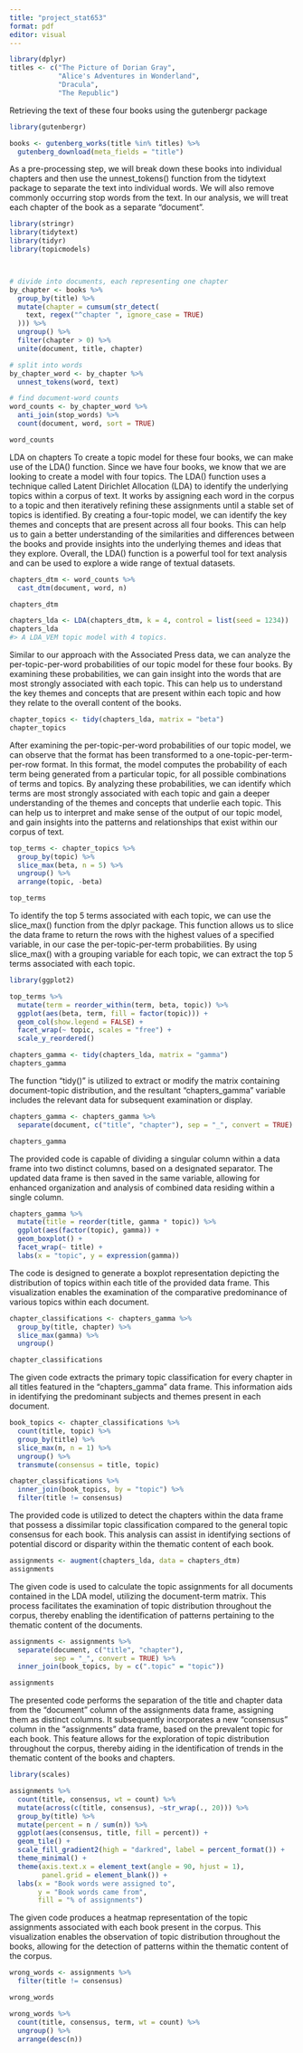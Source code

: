 ```yaml
---
title: "project_stat653"
format: pdf
editor: visual
---
```


```r
library(dplyr)
titles <- c("The Picture of Dorian Gray", 
            "Alice's Adventures in Wonderland",
            "Dracula", 
            "The Republic")
```

Retrieving the text of these four books using the gutenbergr package

```r
library(gutenbergr)

books <- gutenberg_works(title %in% titles) %>%
  gutenberg_download(meta_fields = "title")
```

As a pre-processing step, we will break down these books into individual chapters and then use the unnest_tokens() function from the tidytext package to separate the text into individual words. We will also remove commonly occurring stop words from the text. In our analysis, we will treat each chapter of the book as a separate "document".

```r
library(stringr)
library(tidytext)
library(tidyr)
library(topicmodels)



# divide into documents, each representing one chapter
by_chapter <- books %>%
  group_by(title) %>%
  mutate(chapter = cumsum(str_detect(
    text, regex("^chapter ", ignore_case = TRUE)
  ))) %>%
  ungroup() %>%
  filter(chapter > 0) %>%
  unite(document, title, chapter)

# split into words
by_chapter_word <- by_chapter %>%
  unnest_tokens(word, text)

# find document-word counts
word_counts <- by_chapter_word %>%
  anti_join(stop_words) %>%
  count(document, word, sort = TRUE)

word_counts

```

LDA on chapters To create a topic model for these four books, we can make use of the LDA() function. Since we have four books, we know that we are looking to create a model with four topics. The LDA() function uses a technique called Latent Dirichlet Allocation (LDA) to identify the underlying topics within a corpus of text. It works by assigning each word in the corpus to a topic and then iteratively refining these assignments until a stable set of topics is identified. By creating a four-topic model, we can identify the key themes and concepts that are present across all four books. This can help us to gain a better understanding of the similarities and differences between the books and provide insights into the underlying themes and ideas that they explore. Overall, the LDA() function is a powerful tool for text analysis and can be used to explore a wide range of textual datasets.

```r
chapters_dtm <- word_counts %>%
  cast_dtm(document, word, n)

chapters_dtm

```

```r
chapters_lda <- LDA(chapters_dtm, k = 4, control = list(seed = 1234))
chapters_lda
#> A LDA_VEM topic model with 4 topics.
```

Similar to our approach with the Associated Press data, we can analyze the per-topic-per-word probabilities of our topic model for these four books. By examining these probabilities, we can gain insight into the words that are most strongly associated with each topic. This can help us to understand the key themes and concepts that are present within each topic and how they relate to the overall content of the books.

```r
chapter_topics <- tidy(chapters_lda, matrix = "beta")
chapter_topics

```

After examining the per-topic-per-word probabilities of our topic model, we can observe that the format has been transformed to a one-topic-per-term-per-row format. In this format, the model computes the probability of each term being generated from a particular topic, for all possible combinations of terms and topics. By analyzing these probabilities, we can identify which terms are most strongly associated with each topic and gain a deeper understanding of the themes and concepts that underlie each topic. This can help us to interpret and make sense of the output of our topic model, and gain insights into the patterns and relationships that exist within our corpus of text.

```r
top_terms <- chapter_topics %>%
  group_by(topic) %>%
  slice_max(beta, n = 5) %>% 
  ungroup() %>%
  arrange(topic, -beta)

top_terms

```

To identify the top 5 terms associated with each topic, we can use the slice_max() function from the dplyr package. This function allows us to slice the data frame to return the rows with the highest values of a specified variable, in our case the per-topic-per-term probabilities. By using slice_max() with a grouping variable for each topic, we can extract the top 5 terms associated with each topic.

```r
library(ggplot2)

top_terms %>%
  mutate(term = reorder_within(term, beta, topic)) %>%
  ggplot(aes(beta, term, fill = factor(topic))) +
  geom_col(show.legend = FALSE) +
  facet_wrap(~ topic, scales = "free") +
  scale_y_reordered()
```

```r
chapters_gamma <- tidy(chapters_lda, matrix = "gamma")
chapters_gamma
```

The function "tidy()" is utilized to extract or modify the matrix containing document-topic distribution, and the resultant "chapters_gamma" variable includes the relevant data for subsequent examination or display.

```r
chapters_gamma <- chapters_gamma %>%
  separate(document, c("title", "chapter"), sep = "_", convert = TRUE)

chapters_gamma
```

The provided code is capable of dividing a singular column within a data frame into two distinct columns, based on a designated separator. The updated data frame is then saved in the same variable, allowing for enhanced organization and analysis of combined data residing within a single column.

```r
chapters_gamma %>%
  mutate(title = reorder(title, gamma * topic)) %>%
  ggplot(aes(factor(topic), gamma)) +
  geom_boxplot() +
  facet_wrap(~ title) +
  labs(x = "topic", y = expression(gamma))
```

The code is designed to generate a boxplot representation depicting the distribution of topics within each title of the provided data frame. This visualization enables the examination of the comparative predominance of various topics within each document.

```r
chapter_classifications <- chapters_gamma %>%
  group_by(title, chapter) %>%
  slice_max(gamma) %>%
  ungroup()

chapter_classifications
```

The given code extracts the primary topic classification for every chapter in all titles featured in the "chapters_gamma" data frame. This information aids in identifying the predominant subjects and themes present in each document.

```r
book_topics <- chapter_classifications %>%
  count(title, topic) %>%
  group_by(title) %>%
  slice_max(n, n = 1) %>%
  ungroup() %>%
  transmute(consensus = title, topic)

chapter_classifications %>%
  inner_join(book_topics, by = "topic") %>%
  filter(title != consensus)
```

The provided code is utilized to detect the chapters within the data frame that possess a dissimilar topic classification compared to the general topic consensus for each book. This analysis can assist in identifying sections of potential discord or disparity within the thematic content of each book.

```r
assignments <- augment(chapters_lda, data = chapters_dtm)
assignments
```

The given code is used to calculate the topic assignments for all documents contained in the LDA model, utilizing the document-term matrix. This process facilitates the examination of topic distribution throughout the corpus, thereby enabling the identification of patterns pertaining to the thematic content of the documents.

```r
assignments <- assignments %>%
  separate(document, c("title", "chapter"),
           sep = "_", convert = TRUE) %>%
  inner_join(book_topics, by = c(".topic" = "topic"))

assignments
```

The presented code performs the separation of the title and chapter data from the "document" column of the assignments data frame, assigning them as distinct columns. It subsequently incorporates a new "consensus" column in the "assignments" data frame, based on the prevalent topic for each book. This feature allows for the exploration of topic distribution throughout the corpus, thereby aiding in the identification of trends in the thematic content of the books and chapters.

```r
library(scales)

assignments %>%
  count(title, consensus, wt = count) %>%
  mutate(across(c(title, consensus), ~str_wrap(., 20))) %>%
  group_by(title) %>%
  mutate(percent = n / sum(n)) %>%
  ggplot(aes(consensus, title, fill = percent)) +
  geom_tile() +
  scale_fill_gradient2(high = "darkred", label = percent_format()) +
  theme_minimal() +
  theme(axis.text.x = element_text(angle = 90, hjust = 1),
        panel.grid = element_blank()) +
  labs(x = "Book words were assigned to",
       y = "Book words came from",
       fill = "% of assignments")
```

The given code produces a heatmap representation of the topic assignments associated with each book present in the corpus. This visualization enables the observation of topic distribution throughout the books, allowing for the detection of patterns within the thematic content of the corpus.

```r
wrong_words <- assignments %>%
  filter(title != consensus)

wrong_words
```

```r
wrong_words %>%
  count(title, consensus, term, wt = count) %>%
  ungroup() %>%
  arrange(desc(n))
```
